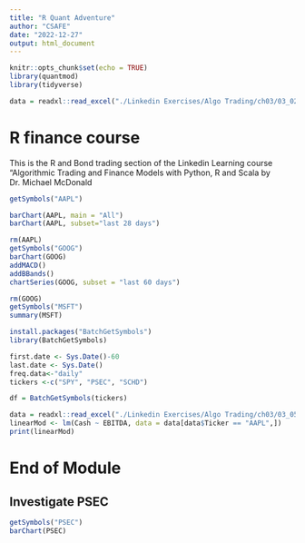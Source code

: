 ```yaml
---
title: "R Quant Adventure"
author: "CSAFE"
date: "2022-12-27"
output: html_document
---
```


```r
knitr::opts_chunk$set(echo = TRUE)
library(quantmod)
library(tidyverse)
```

```r
data = readxl::read_excel("./Linkedin Exercises/Algo Trading/ch03/03_02/03_02_Start_R.xlsx")
```

# R finance course
This is the R and Bond trading section of the Linkedin Learning course "Algorithmic Trading and Finance Models with Python, R and Scala by Dr. Michael McDonald

```r
getSymbols("AAPL")
```

```r

barChart(AAPL, main = "All")
barChart(AAPL, subset="last 28 days")
```

```r
rm(AAPL)
getSymbols("GOOG")
barChart(GOOG)
addMACD()
addBBands()
chartSeries(GOOG, subset = "last 60 days")
```

```r
rm(GOOG)
getSymbols("MSFT")
summary(MSFT)
```

```r
install.packages("BatchGetSymbols")
library(BatchGetSymbols)
```

```r
first.date <- Sys.Date()-60
last.date <- Sys.Date()
freq.data<-"daily"
tickers <-c("SPY", "PSEC", "SCHD")
```

```r
df = BatchGetSymbols(tickers)
```

```r

data = readxl::read_excel("./Linkedin Exercises/Algo Trading/ch03/03_05/03_05_Start_R.xlsx")
linearMod <- lm(Cash ~ EBITDA, data = data[data$Ticker == "AAPL",])
print(linearMod)
```

# End of Module

## Investigate PSEC 

```r
getSymbols("PSEC")
barChart(PSEC)
```





